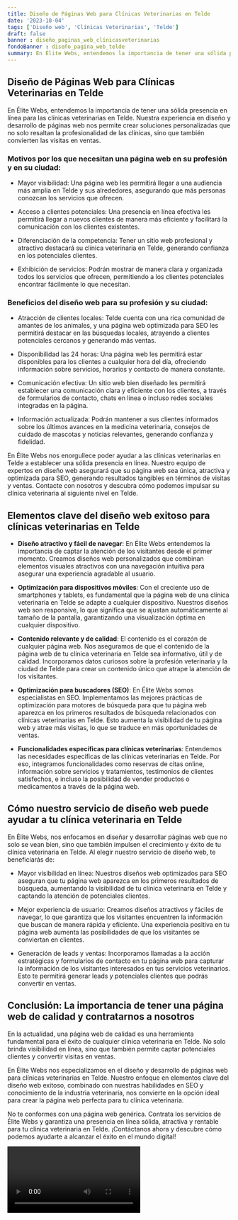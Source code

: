 ```yaml
---
title: Diseño de Páginas Web para Clínicas Veterinarias en Telde
date: '2023-10-04'
tags: ['Diseño web', 'Clínicas Veterinarias', 'Telde']
draft: false
banner : diseño_paginas_web_clínicasveterinarias
fondoBanner : diseño_pagina_web_telde
summary: En Élite Webs, entendemos la importancia de tener una sólida presencia en línea para las clínicas veterinarias en Telde. Nuestra experiencia en diseño y desarrollo de páginas web nos permite crear soluciones personalizadas que no solo resaltan la profesionalidad de las clínicas, sino que también convierten las visitas en ventas. 
---
```


## Diseño de Páginas Web para Clínicas Veterinarias en Telde

En Élite Webs, entendemos la importancia de tener una sólida presencia en línea para las clínicas veterinarias en Telde. Nuestra experiencia en diseño y desarrollo de páginas web nos permite crear soluciones personalizadas que no solo resaltan la profesionalidad de las clínicas, sino que también convierten las visitas en ventas. 

### Motivos por los que necesitan una página web en su profesión y en su ciudad:

- Mayor visibilidad: Una página web les permitirá llegar a una audiencia más amplia en Telde y sus alrededores, asegurando que más personas conozcan los servicios que ofrecen.

- Acceso a clientes potenciales: Una presencia en línea efectiva les permitirá llegar a nuevos clientes de manera más eficiente y facilitará la comunicación con los clientes existentes.

- Diferenciación de la competencia: Tener un sitio web profesional y atractivo destacará su clínica veterinaria en Telde, generando confianza en los potenciales clientes.

- Exhibición de servicios: Podrán mostrar de manera clara y organizada todos los servicios que ofrecen, permitiendo a los clientes potenciales encontrar fácilmente lo que necesitan.

### Beneficios del diseño web para su profesión y su ciudad:

- Atracción de clientes locales: Telde cuenta con una rica comunidad de amantes de los animales, y una página web optimizada para SEO les permitirá destacar en las búsquedas locales, atrayendo a clientes potenciales cercanos y generando más ventas.

- Disponibilidad las 24 horas: Una página web les permitirá estar disponibles para los clientes a cualquier hora del día, ofreciendo información sobre servicios, horarios y contacto de manera constante.

- Comunicación efectiva: Un sitio web bien diseñado les permitirá establecer una comunicación clara y eficiente con los clientes, a través de formularios de contacto, chats en línea o incluso redes sociales integradas en la página.

- Información actualizada: Podrán mantener a sus clientes informados sobre los últimos avances en la medicina veterinaria, consejos de cuidado de mascotas y noticias relevantes, generando confianza y fidelidad.

En Élite Webs nos enorgullece poder ayudar a las clínicas veterinarias en Telde a establecer una sólida presencia en línea. Nuestro equipo de expertos en diseño web asegurará que su página web sea única, atractiva y optimizada para SEO, generando resultados tangibles en términos de visitas y ventas. Contacte con nosotros y descubra cómo podemos impulsar su clínica veterinaria al siguiente nivel en Telde.

<GifSeo />

<Cta />

## Elementos clave del diseño web exitoso para clínicas veterinarias en Telde

- **Diseño atractivo y fácil de navegar**: En Élite Webs entendemos la importancia de captar la atención de los visitantes desde el primer momento. Creamos diseños web personalizados que combinan elementos visuales atractivos con una navegación intuitiva para asegurar una experiencia agradable al usuario.

- **Optimización para dispositivos móviles**: Con el creciente uso de smartphones y tablets, es fundamental que la página web de una clínica veterinaria en Telde se adapte a cualquier dispositivo. Nuestros diseños web son responsive, lo que significa que se ajustan automáticamente al tamaño de la pantalla, garantizando una visualización óptima en cualquier dispositivo.

- **Contenido relevante y de calidad**: El contenido es el corazón de cualquier página web. Nos aseguramos de que el contenido de la página web de tu clínica veterinaria en Telde sea informativo, útil y de calidad. Incorporamos datos curiosos sobre la profesión veterinaria y la ciudad de Telde para crear un contenido único que atrape la atención de los visitantes.

- **Optimización para buscadores (SEO)**: En Élite Webs somos especialistas en SEO. Implementamos las mejores prácticas de optimización para motores de búsqueda para que tu página web aparezca en los primeros resultados de búsqueda relacionados con clínicas veterinarias en Telde. Esto aumenta la visibilidad de tu página web y atrae más visitas, lo que se traduce en más oportunidades de ventas.

- **Funcionalidades específicas para clínicas veterinarias**: Entendemos las necesidades específicas de las clínicas veterinarias en Telde. Por eso, integramos funcionalidades como reservas de citas online, información sobre servicios y tratamientos, testimonios de clientes satisfechos, e incluso la posibilidad de vender productos o medicamentos a través de la página web.

## Cómo nuestro servicio de diseño web puede ayudar a tu clínica veterinaria en Telde

En Élite Webs, nos enfocamos en diseñar y desarrollar páginas web que no solo se vean bien, sino que también impulsen el crecimiento y éxito de tu clínica veterinaria en Telde. Al elegir nuestro servicio de diseño web, te beneficiarás de:

- Mayor visibilidad en línea: Nuestros diseños web optimizados para SEO aseguran que tu página web aparezca en los primeros resultados de búsqueda, aumentando la visibilidad de tu clínica veterinaria en Telde y captando la atención de potenciales clientes.

- Mejor experiencia de usuario: Creamos diseños atractivos y fáciles de navegar, lo que garantiza que los visitantes encuentren la información que buscan de manera rápida y eficiente. Una experiencia positiva en tu página web aumenta las posibilidades de que los visitantes se conviertan en clientes.

- Generación de leads y ventas: Incorporamos llamadas a la acción estratégicas y formularios de contacto en tu página web para capturar la información de los visitantes interesados en tus servicios veterinarios. Esto te permitirá generar leads y potenciales clientes que podrás convertir en ventas.

## Conclusión: La importancia de tener una página web de calidad y contratarnos a nosotros

En la actualidad, una página web de calidad es una herramienta fundamental para el éxito de cualquier clínica veterinaria en Telde. No solo brinda visibilidad en línea, sino que también permite captar potenciales clientes y convertir visitas en ventas.

En Élite Webs nos especializamos en el diseño y desarrollo de páginas web para clínicas veterinarias en Telde. Nuestro enfoque en elementos clave del diseño web exitoso, combinado con nuestras habilidades en SEO y conocimiento de la industria veterinaria, nos convierte en la opción ideal para crear la página web perfecta para tu clínica veterinaria.

No te conformes con una página web genérica. Contrata los servicios de Élite Webs y garantiza una presencia en línea sólida, atractiva y rentable para tu clínica veterinaria en Telde. ¡Contáctanos ahora y descubre cómo podemos ayudarte a alcanzar el éxito en el mundo digital!

<Video />

<CtaBot job='Clínicas Veterinarias' city='Telde'/>

<Gmaps query='Telde+españa+maps' />